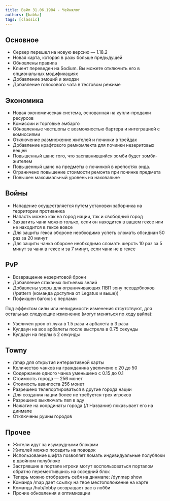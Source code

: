 ---
title: Вайп 31.06.1984 - Чейнжлог
authors: [babka]
tags: [classic]
---

## Основное

* Сервер перешел на новую версию — 1.18.2
* Новая карта, которая в разы больше предыдущей
* Обновлены правила
* Клиент переведен на Sodium. Вы можете отключить его в опциональных модификациях
* Добавление эмоций и эмодзи
* Добавление голосового чата в тестовом режиме

## Экономика

* Новая экономическая система, основанная на купли-продажи ресурсов
* Комиссии и торговые эмбарго
* Обновленные честшопы с возможностью бартера и интеграцией с комиссиями
* Отключение размножение жителей и починки в трейдах
* Добавление крафтового ремкомлекта для починки незеритовых вещей
* Повышенный шанс того, что заспавнившийся зомби будет зомби-жителем
* Повышенный шанс на предметы с починкой в крепостях энда.
* Ограничено повышение стоимости ремонта при починке предмета
* Повышен максимальный уровень на наковальне

## Войны

* Нападение осуществляется путем установки заборчика на территории противника
* Напасть можно как на город нации, так и свободный город
* Захватить чанк можно только, если он находится в вашем гексе или не находится в гексе вовсе
* Для защиты гекса обороне необходимо успеть сломать обсидиан 50 раз за 20 минут
* Для защиты чанка обороне необходимо сломать шерсть 10 раз за 5 минут за чанк в гексе и за 7 минут, если чанк не в гексе

## PvP

* Возвращение незеритовой брони
* Добавление стаканых питьевых зелий
* Добавлены узоры для ограничивающих ПВП зону псевдоблоков (/pattern (команда доступна от Legatus и выше))
* Пофикшен багоюз с перлами

Под эффектом силы или невидимости изменения отсутствуют, для остальных следующие изменение (могут меняться по ходу вайпа):

* Увеличен урон от лука в 1.5 раза и арбалета в 3 раза
* Кулдаун на все арбалеты после выстрела в 0.75 секунды
* Кулдаун на перлы в 2 секунды

## Towny

* /tmap для открытия интерактивной карты
* Количество чанков на гражданина увеличено с 20 до 50
* Содержание одного чанка уменьшено с 0.15 до 0.1
* Стоимость города — 256 монет
* Стоимость аванпоста 256 монет
* Разрешено телепортироваться в другие города нации
* Для создания нации более не требуется трех игроков
* Разрешено выключать пвп в аду
* Нажатие на координаты города (/t Название) показывает его на динмапе 
* Отключены руины городов

## Прочее

* Жители идут за изумрудными блоками
* Жителей можно посадить на поводок
* Использование шифта позволяет ломать индивидуальные полублоки в двойном полублоке
* Застрявшие в портале игроки могут воспользоваться порталом обратно переместившись на соседний блок
* Теперь можно отобразить себя на динмапе: /dynmap show
* Команда /map дает ссылку на твое местоположение на карте
* Команда /hub/lobby возвращает вас в лобби
* Прочие обновления и оптимизации
